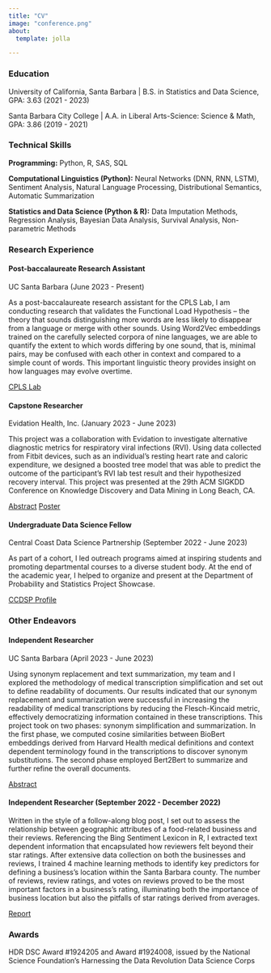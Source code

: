 ```yaml
---
title: "CV"
image: "conference.png"
about:
  template: jolla

---
```


### Education

University of California, Santa Barbara \| B.S. in Statistics and Data Science, GPA: 3.63 (2021 - 2023)

Santa Barbara City College \| A.A. in Liberal Arts-Science: Science & Math, GPA: 3.86 (2019 - 2021)

### Technical Skills

**Programming:** Python, R, SAS, SQL

**Computational Linguistics (Python):** Neural Networks (DNN, RNN, LSTM), Sentiment Analysis, Natural Language Processing, Distributional Semantics, Automatic Summarization

**Statistics and Data Science (Python & R):** Data Imputation Methods, Regression Analysis, Bayesian Data Analysis, Survival Analysis, Non-parametric Methods

### Research Experience

#### Post-baccalaureate Research Assistant

UC Santa Barbara (June 2023 - Present)

As a post-baccalaureate research assistant for the CPLS Lab, I am conducting research that validates the Functional Load Hypothesis -- the theory that sounds distinguishing more words are less likely to disappear from a language or merge with other sounds. Using Word2Vec embeddings trained on the carefully selected corpora of nine languages, we are able to quantify the extent to which words differing by one sound, that is, minimal pairs, may be confused with each other in context and compared to a simple count of words. This important linguistic theory provides insight on how languages may evolve overtime.

[CPLS Lab](https://ucsb-cpls-lab.github.io/){.btn .btn-secondary role="button"}

#### Capstone Researcher

Evidation Health, Inc. (January 2023 - June 2023)

This project was a collaboration with Evidation to investigate alternative diagnostic metrics for respiratory viral infections (RVI). Using data collected from Fitbit devices, such as an individual's resting heart rate and caloric expenditure, we designed a boosted tree model that was able to predict the outcome of the participant's RVI lab test result and their hypothesized recovery interval. This project was presented at the 29th ACM SIGKDD Conference on Knowledge Discovery and Data Mining in Long Beach, CA.

[Abstract](evidation_poster_abstract.pdf){.btn .btn-secondary role="button"} [Poster](evidation_poster.pdf){.btn .btn-secondary role="button"}

#### Undergraduate Data Science Fellow

Central Coast Data Science Partnership (September 2022 - June 2023)

As part of a cohort, I led outreach programs aimed at inspiring students and promoting departmental courses to a diverse student body. At the end of the academic year, I helped to organize and present at the Department of Probability and Statistics Project Showcase.

[CCDSP Profile](https://centralcoastdatascience.org/people/fellows/shannon-rumsey){.btn .btn-secondary role="button"}

### Other Endeavors

#### Independent Researcher

UC Santa Barbara (April 2023 - June 2023)

Using synonym replacement and text summarization, my team and I explored the methodology of medical transcription simplification and set out to define readability of documents. Our results indicated that our synonym replacement and summarization were successful in increasing the readability of medical transcriptions by reducing the Flesch-Kincaid metric, effectively democratizing information contained in these transcriptions. This project took on two phases: synonym simplification and summarization. In the first phase, we computed cosine similarities between BioBert embeddings derived from Harvard Health medical definitions and context dependent terminology found in the transcriptions to discover synonym substitutions. The second phase employed Bert2Bert to summarize and further refine the overall documents.

[Abstract](medical_transcription_simplification.pdf){.btn .btn-secondary role="button"}

#### Independent Researcher (September 2022 - December 2022)

Written in the style of a follow-along blog post, I set out to assess the relationship between geographic attributes of a food-related business and their reviews. Referencing the Bing Sentiment Lexicon in R, I extracted text dependent information that encapsulated how reviewers felt beyond their star ratings. After extensive data collection on both the businesses and reviews, I trained 4 machine learning methods to identify key predictors for defining a business's location within the Santa Barbara county. The number of reviews, review ratings, and votes on reviews proved to be the most important factors in a business's rating, illuminating both the importance of business location but also the pitfalls of star ratings derived from averages.

[Report](yelp_review_sentiment.html){.btn .btn-secondary role="button"}

### Awards

HDR DSC Award #1924205 and Award #1924008, issued by the National Science Foundation's Harnessing the Data Revolution Data Science Corps\
